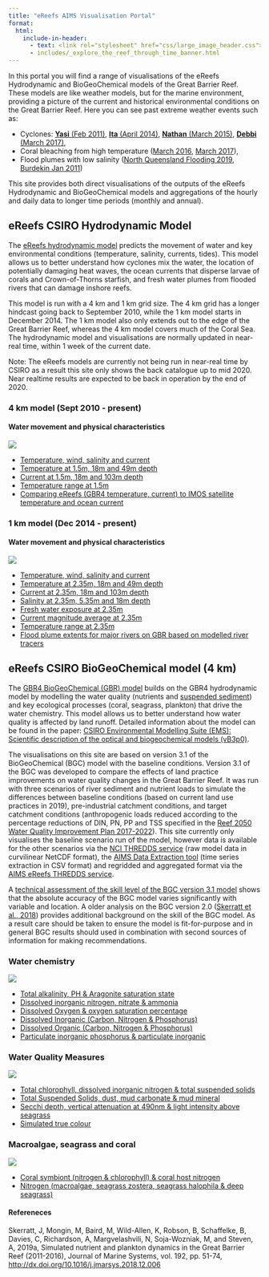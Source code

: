 ```yaml
---
title: "eReefs AIMS Visualisation Portal"
format:
  html:
    include-in-header:
      - text: <link rel="stylesheet" href="css/large_image_header.css">
      - includes/_explore_the_reef_through_time_banner.html
---
```


In this portal you will find a range of visualisations of the eReefs
Hydrodynamic and BioGeoChemical models of the Great Barrier Reef. These models
are like weather models, but for the marine environment, providing a picture of
the current and historical environmental conditions on the Great Barrier Reef.
Here you can see past extreme weather events such as:

- Cyclones: [**Yasi** (Feb 2011)](./gbr4/temp-wind-salt-current/index.qmd#year=2011;month=2), [**Ita** (April 2014)](./gbr4/temp-wind-salt-current/index.qmd#year=2014;month=4), [**Nathan** (March 2015)](./gbr4/temp-wind-salt-current/index.qmd#year=2015;month=3), [**Debbi** (March 2017)](./gbr4/temp-wind-salt-current/index.qmd#year=2017;month=3),
- Coral bleaching from high temperature ([March 2016](./gbr4/temp-wind-salt-current/index.qmd#year=2016;month=3), [March 2017](./gbr4/temp-wind-salt-current/index.qmd#year=2017;month=3)),
- Flood plumes with low salinity ([North Queensland Flooding 2019](./gbr1/salt-multi-depth/index.qmd#region=townsville-3;year=2019;month=2), [Burdekin Jan 2011](./gbr1/salt-multi-depth/index.qmd#year=2011;month=1;region=townsville-3))

This site provides both direct visualisations of the outputs of the eReefs
Hydrodynamic and BioGeoChemical models and aggregations of the hourly and daily
data to longer time periods (monthly and annual).

## eReefs CSIRO Hydrodynamic Model

The [eReefs hydrodynamic model](https://research.csiro.au/ereefs/models/models-about/models-hydrodynamics/) predicts the movement of water and key
environmental conditions (temperature, salinity, currents, tides). This model
allows us to better understand how cyclones mix the water, the location of
potentially damaging heat waves, the ocean currents that disperse larvae of
corals and Crown-of-Thorns starfish, and fresh water plumes from flooded rivers
that can damage inshore reefs.

This model is run with a 4 km and 1 km grid size. The 4 km grid has a longer
hindcast going back to September 2010, while the 1 km model starts in December
2014. The 1 km model also only extends out to the edge of the Great Barrier
Reef, whereas the 4 km model covers much of the Coral Sea. The hydrodynamic
model and visualisations are normally updated in near-real time, within 1 week
of the current date.

Note: The eReefs models are currently not being run in near-real time by CSIRO
as a result this site only shows the back catalogue up to mid 2020. Near
realtime results are expected to be back in operation by the end of 2020.

::: {.ncanimate-products .column-screen-right}
::: {.ncanimate-product-tile}
### 4 km model (Sept 2010 - present)
#### Water movement and physical characteristics
![](/images/AIMS-JL009front007-500x250.jpg){fig-alt="Waves break on the front reef creating a tough environment for corals to grow. Note the large encrusting soft coral below the breaking wave." fig-align="center"}

- [Temperature, wind, salinity and current](./gbr4/temp-wind-salt-current/index.qmd)
- [Temperature at 1.5m, 18m and 49m depth](./gbr4/temp-multi-depth/index.qmd)
- [Current at 1.5m, 18m and 103m depth](./gbr4/current-multi-depth/index.qmd)
- [Temperature range at 1.5m](./gbr4/temp-range/index.qmd)
- [Comparing eReefs (GBR4 temperature, current) to IMOS satellite temperature and ocean current](./gbr4/imos-vs-ereefs/index.qmd)
:::

::: {.ncanimate-product-tile}
### 1 km model (Dec 2014 - present)
#### Water movement and physical characteristics
![](/images/AIMS-JL009front007-500x250.jpg){fig-alt="Waves break on the front reef creating a tough environment for corals to grow. Note the large encrusting soft coral below the breaking wave." fig-align="center"}

- [Temperature, wind, salinity and current](./gbr1/temp-wind-salt-current)
- [Temperature at 2.35m, 18m and 49m depth](./gbr1/temp-multi-depth)
- [Current at 2.35m, 18m and 103m depth](./gbr1/current-multi-depth)
- [Salinity at 2.35m, 5.35m and 18m depth](./gbr1/salt-multi-depth)
- [Fresh water exposure at 2.35m](./gbr1/fresh-water-exposure)
- [Current magnitude average at 2.35m](./gbr1/current-magnitude-average)
- [Temperature range at 2.35m](./gbr1/temp-range)
- [Flood plume extents for major rivers on GBR based on modelled river tracers](./gbr1/river-tracers)
:::
:::

## eReefs CSIRO BioGeoChemical model (4&nbsp;km)

The [GBR4 BioGeoChemical (GBR) model](https://research.csiro.au/ereefs/models/models-about/models-biogeochemistry/) builds on the GBR4 hydrodynamic model by
modelling the water quality (nutrients and [suspended sediment](https://research.csiro.au/ereefs/models/models-about/models-sediment-transport/)) and key
ecological processes (coral, seagrass, plankton) that drive the water
chemistry. This model allows us to better understand how water quality is
affected by land runoff. Detailed information about the model can be found in
the paper: [CSIRO Environmental Modelling Suite (EMS): Scientific description of
the optical and biogeochemical models (vB3p0)](https://doi.org/10.5194/gmd-2019-115).

The visualisations on this site are based on version 3.1 of the BioGeoChemical
(BGC) model with the baseline conditions. Version 3.1 of the BGC was developed
to compare the effects of land practice improvements on water quality changes
in the Great Barrier Reef. It was run with three scenarios of river sediment
and nutrient loads to simulate the differences between baseline conditions
(based on current land use practices in 2019), pre-industrial catchment
conditions, and target catchment conditions (anthropogenic loads reduced
according to the percentage reductions of DIN, PN, PP and TSS specified in the
[Reef 2050 Water Quality Improvement Plan 2017-2022](https://www.reefplan.qld.gov.au/__data/assets/pdf_file/0017/46115/reef-2050-water-quality-improvement-plan-2017-22.pdf)). This site currently only
visualises the baseline scenario run of the model, however data is available
for the other scenarios via the [NCI THREDDS service](https://dapds00.nci.org.au/thredds/catalogs/fx3/catalog.html) (raw model data in
curvilinear NetCDF format), the [AIMS Data Extraction tool](https://extraction.ereefs.aims.gov.au/?_gl=1*1h5mq5j*_ga*OTM5OTM3MTMzLjE2NjczNTcwNzg.*_ga_6SSTNBNHXG*MTY5NDQ4MTU0NS42Ni4xLjE2OTQ0ODc3NzkuMC4wLjA.) (time series
extraction in CSV format) and regridded and aggregated format via the [AIMS
eReefs THREDDS service](https://thredds.ereefs.aims.gov.au/thredds/catalog/catalog.html).

A [technical assessment of the skill level of the BGC version 3.1 model](https://research.csiro.au/ereefs/wp-content/uploads/sites/34/2020/08/Reanalysis_v1_August2020.pdf) shows
that the absolute accuracy of the BGC model varies significantly with variable
and location. A older analysis on the BGC version 2.0 ([Skerratt et al., 2018](https://doi.org/10.1016/j.jmarsys.2018.12.006))
provides additional background on the skill of the BGC model. As a result care
should be taken to ensure the model is fit-for-purpose and in general BGC
results should used in combination with second sources of information for
making recommendations.

::: {.ncanimate-products .column-screen-right}
::: {.ncanimate-product-tile}
### Water chemistry
![](/images/Blue_Soda_bubbles_macro-500x250.jpg){fig-alt="Bubles suspended in water" fig-align="center"}

- [Total alkalinity, PH & Aragonite saturation state](./gbr4/bgc/baseline/alk_ph_omega-ar)
- [Dissolved inorganic nitrogen, nitrate & ammonia](./gbr4/bgc/baseline/din_no3_nh4)
- [Dissolved Oxygen & oxygen saturation percentage](./gbr4/bgc/baseline/oxygen_oxy-sat)
- [Dissolved Inorganic (Carbon, Nitrogen & Phosphorus)](./gbr4/bgc/baseline/din_dip_dic)
- [Dissolved Organic (Carbon, Nitrogen & Phosphorus)](./gbr4/bgc/baseline/dor-c_dor-n_dor-p)
- [Particulate inorganic phosphorus & particulate inorganic](./gbr4/bgc/baseline/pip_pip-sed)

:::

::: {.ncanimate-product-tile}
### Water Quality Measures
![](/images/middles3-229-500x250.jpg){fig-alt="A turbid seascape" fig-align="center"}

- [Total chlorophyll, dissolved inorganic nitrogen & total suspended solids](./gbr4/bgc/baseline/chl-a-sum_din_efi)
- [Total Suspended Solids, dust, mud carbonate & mud mineral](./gbr4/bgc/baseline/efi_dust_mud-carbonate_mud-mineral)
- [Secchi depth, vertical attenuation at 490nm & light intensity above seagrass](./gbr4/bgc/baseline/secchi_kd-490_epipar-sg)
- [Simulated true colour](./gbr4/bgc/baseline/true-colour)
:::

::: {.ncanimate-product-tile}
### Macroalgae, seagrass and coral
![](/images/AIMS-Coral-IMG_0362-500x250.jpg){fig-alt="A colony of hard corals" fig-align="center"}

- [Coral symbiont (nitrogen & chlorophyll) & coral host nitrogen](./gbr4/bgc/baseline/cs-n_cs-chl_ch-n)
- [Nitrogen (macroalgae, seagrass zostera, seagrass halophila & deep seagrass)](./gbr4/bgc/baseline/ma-n_sg-n_sgh-n_sgd-n)
:::
:::

#### Refereneces

Skerratt, J, Mongin, M, Baird, M, Wild-Allen, K, Robson, B, Schaffelke, B,
Davies, C, Richardson, A, Margvelashvili, N, Soja-Wozniak, M, and Steven, A,
2019a, Simulated nutrient and plankton dynamics in the Great Barrier Reef
(2011-2016), Journal of Marine Systems, vol. 192, pp. 51-74,
<http://dx.doi.org/10.1016/j.jmarsys.2018.12.006>
